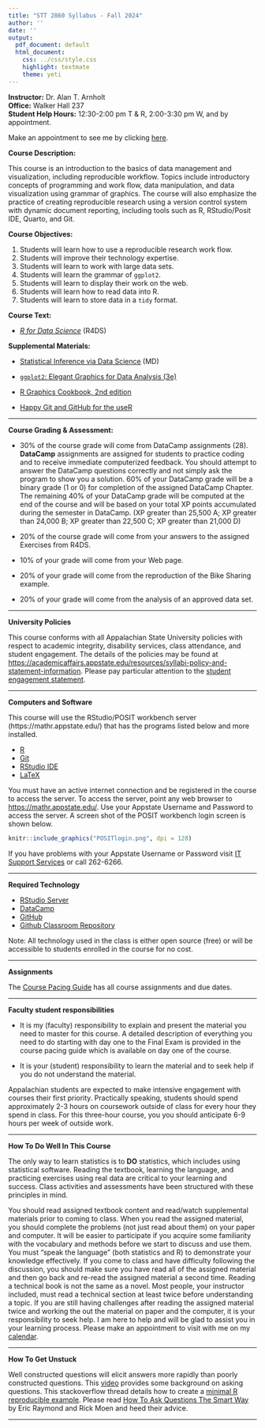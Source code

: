 ```yaml
---
title: "STT 2860 Syllabus - Fall 2024"
author: ''
date: ''
output:
  pdf_document: default
  html_document:
    css: ../css/style.css
    highlight: textmate
    theme: yeti
---
```


**Instructor:**  Dr. Alan T. Arnholt    
**Office:** Walker Hall 237      
**Student Help Hours:** 12:30-2:00 pm T & R, 2:00-3:30 pm W, and by appointment.

Make an appointment to see me by clicking [here](https://calendar.app.google/2UnDLo1n8SBobRv5A).



**Course Description:**  

This course is an introduction to the basics of data management and visualization, including reproducible workflow. Topics include introductory concepts of programming and work flow, data manipulation, and data visualization using grammar of graphics. The course will also emphasize the practice of creating reproducible research using a version control system with dynamic document reporting, including tools such as R, RStudio/Posit IDE, Quarto, and Git.  

**Course Objectives:**

1.  Students will learn how to use a reproducible research work flow.
2.  Students will improve their technology expertise.
3.  Students will learn to work with large data sets.
4.  Students will learn the grammar of `ggplot2`.
5. Students will learn to display their work on the web.
6. Students will learn how to read data into R.
7. Students will learn to store data in a `tidy` format.



**Course Text:**

  - [_R for Data Science_](https://r4ds.hadley.nz/) (R4DS)

  
  
**Supplemental Materials:**

  - [Statistical Inference via Data Science](https://moderndive.com/) (MD)

  - [`ggplot2`: Elegant Graphics for Data Analysis (3e)](https://ggplot2-book.org/)
  
  - [R Graphics Cookbook, 2nd edition](https://r-graphics.org/)
  
  - [Happy Git and GitHub for the useR](https://happygitwithr.com/)
  

________

**Course Grading & Assessment:**

* 30% of the course grade will come from DataCamp assignments (28).  **DataCamp** assignments are assigned for students to practice coding and to receive immediate computerized feedback.  You should attempt to answer the DataCamp questions correctly and not simply ask the program to show you a solution. 60% of your DataCamp grade will be a binary grade (1 or 0) for completion of the assigned DataCamp Chapter.  The remaining 40% of your DataCamp grade will be computed at the end of the course and will be based on your total XP points accumulated during the semester in DataCamp.  (XP greater than 25,500 A; XP greater than 24,000 B; XP greater than 22,500 C; XP greater than 21,000 D) 

* 20% of the course grade will come from your answers to the assigned Exercises from R4DS.

* 10% of your grade will come from your Web page.

* 20% of your grade will come from the reproduction of the Bike Sharing example.

* 20% of your grade will come from the analysis of an approved data set.


________

**University Policies**

This course conforms with all Appalachian State University policies with respect to academic integrity, disability services, class attendance, and student engagement.  The details of the policies may be found at <https://academicaffairs.appstate.edu/resources/syllabi-policy-and-statement-information>.  Please pay particular attention to the [student engagement statement](https://academicaffairs.appstate.edu/sites/academicaffairs.appstate.edu/files/gerber_resolution_student_workload_removed_approved_statement_per_mmccoughy_and_sedwards.pdf).

________

**Computers and Software**

This course will use the RStudio/POSIT workbench server  (https://mathr.appstate.edu/) that has the programs listed below and more installed.

* [R](https://cran.r-project.org) 
* [Git](https://git-scm.com/downloads) 
* [RStudio IDE](https://posit.co/downloads/)
* [LaTeX](https://www.ctan.org/starter)

You must have an active internet connection and be registered in the course to access the server. To access the server, point any web browser to <https://mathr.appstate.edu/>.  Use your Appstate Username and Password to access the server.  A screen shot of the POSIT workbench login screen is shown below.


```r
knitr::include_graphics("POSITlogin.png", dpi = 128)
```

If you have problems with your Appstate Username or Password visit [IT Support Services](http://support.appstate.edu/) or call 262-6266.

__________

**Required Technology**

* [RStudio Server](https://mathr.appstate.edu/)
* [DataCamp](https://www.datacamp.com/)
* [GitHub](https://github.com/)
* [Github Classroom Repository](https://github.com/STT2860-FALL2024)


Note: All technology used in the class is either open source (free) or will be accessible to students enrolled in the course for no cost.

___________

**Assignments**

The [Course Pacing Guide](../CoursePacing/CoursePacingF2024.html) has all course assignments and due dates.

____________


**Faculty student responsibilities**

* It is my (faculty) responsibility to explain and present the material you need to master for this course.  A detailed description of everything you need to do starting with day one to the Final Exam is provided in the course pacing guide which is available on day one of the course.

* It is your (student) responsibility to learn the material and to seek help if you do not understand the material.  


Appalachian students are expected to make intensive engagement with courses their first priority. Practically speaking, students should spend approximately 2-3 hours on coursework outside of class for every hour they spend in class. For this three-hour course, you you should anticipate 6-9 hours per week of outside work.

________________

**How To Do Well In This Course**

The only way to learn statistics is to **DO** statistics, which includes using statistical software. Reading the textbook, learning the language, and practicing exercises using real data are critical to your learning and success. Class activities and assessments have been structured with these principles in mind.


You should read assigned textbook content and read/watch supplemental materials prior to coming to class.  When you read the assigned material, you should complete the problems (not just read about them) on your paper and computer. It will be easier to participate if you acquire some familiarity with the vocabulary and methods before we start to discuss and use them. You must “speak the language” (both statistics and R) to demonstrate your knowledge effectively.  If you come to class and have difficulty following the discussion, you should make sure you have read all of the assigned material and then go back and re-read the assigned material a second time.  Reading a technical book is not the same as a novel.  Most people, your instructor included, must read a technical section at least twice before understanding a topic.  If you are still having challenges after reading the assigned material twice and working the out the material on paper and the computer, it is your responsibility to seek help.  I am here to help and will be glad to assist you in your learning process.  Please make an appointment to visit with me on my [calendar](https://calendar.app.google/FS1gx8qdFUkN6Z9Y8). 


_____________________________________________

**How To Get Unstuck**

Well constructed questions will elicit answers more rapidly than poorly constructed questions.  This [video](https://www.youtube.com/watch?v=ZFaWxxzouCY&list=PLjTlxb-wKvXNSDfcKPFH2gzHGyjpeCZmJ&index=3) provides some background on asking questions.  This stackoverflow thread details how to create a [minimal R reproducible example](http://stackoverflow.com/questions/5963269/how-to-make-a-great-r-reproducible-example/5963610#5963610). Please read [How To Ask Questions The Smart Way](http://www.catb.org/~esr/faqs/smart-questions.html) by Eric Raymond and Rick Moen and heed their advice.

____________